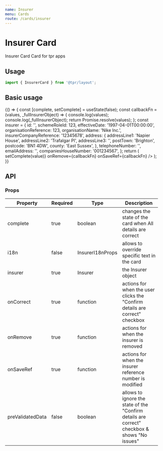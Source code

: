 ```yaml
---
name: Insurer
menu: Cards
route: /cards/insurer
---
```



# Insurer Card

Insurer Card Card for tpr apps

## Usage

```js
import { InsurerCard } from '@tpr/layout';
```

## Basic usage

<Playground>
	{() => {
		const [complete, setComplete] = useState(false);
		const callbackFn = (values, _fullInsurerObject) => {
			console.log(values);
			console.log(_fullInsurerObject);
			return Promise.resolve(values);
		};
		const insurer = {
			id: '',
			schemeRoleId: 123,
			effectiveDate: '1997-04-01T00:00:00',
			organisationReference: 123,
			organisationName: 'Nike Inc.',
			insurerCompanyReference: '12345678',
			address: {
				addressLine1: 'Napier House',
				addressLine2: 'Trafalgar Pl',
				addressLine3: '',
				postTown: 'Brighton',
				postcode: 'BN1 4DW',
				county: 'East Sussex',
			},
			telephoneNumber: '',
			emailAddress: '',
			companiesHouseNumber: '001234567',
		};
		return (
			<InsurerCard
				complete={complete}
				insurer={insurer}
				onCorrect={(value) => setComplete(value)}
				onRemove={callbackFn}
				onSaveRef={callbackFn}
			/>
		);
	}}
</Playground>

## API

### Props

| Property         | Required | Type             | Description                                                                                  |
| ---------------- | -------- | ---------------- | -------------------------------------------------------------------------------------------- |
| complete         | true     | boolean          | changes the state of the card when All details are correct                                   |
| i18n             | false    | InsurerI18nProps | allows to override specific text in the card                                                 |
| insurer          | true     | Insurer          | the Insurer object                                                                           |
| onCorrect        | true     | function         | actions for when the user clicks the "Confirm details are correct" checkbox                  |
| onRemove         | true     | function         | actions for when the insurer is removed                                                      |
| onSaveRef        | true     | function         | actions for when the insurer reference number is modified                                    |
| preValidatedData | false    | boolean          | allows to ignore the state of the "Confirm details are correct" checkbox & shows "No issues" |
